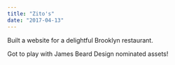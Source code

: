 ```yaml
---
title: "Zito's"
date: "2017-04-13"
---
```


Built a website for a delightful Brooklyn restaurant.

Got to play with James Beard Design nominated assets!
